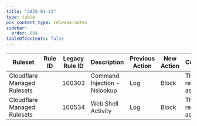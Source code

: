 ```yaml
---
title: "2025-01-21"
type: table
pcx_content_type: release-notes
sidebar:
  order: 804
tableOfContents: false
---
```



<table style="width: 100%">
	<thead>
		<tr>
			<th>Ruleset</th>
			<th>Rule ID</th>
			<th>Legacy Rule ID</th>
			<th>Description</th>
			<th>Previous Action</th>
			<th>New Action</th>
			<th>Comments</th>
		</tr>
	</thead>
	<tbody>
		<tr>
			<td>Cloudflare Managed Rulesets</td>
			<td>
				<RuleID id="f4a310393c564d50bd585601b090ba9a" />
			</td>
			<td>100303</td>
			<td>Command Injection - Nslookup</td>
			<td>Log</td>
			<td>Block</td>
			<td>
				This was released as <RuleID id="aad6f9f85e034022b6a8dee4b8d152f4" />
			</td>
		</tr>
		<tr>
			<td>Cloudflare Managed Rulesets</td>
			<td>
				<RuleID id="fd5d5678ce594ea898aa9bf149e6b538" />
			</td>
			<td>100534</td>
			<td>Web Shell Activity</td>
			<td>Log</td>
			<td>Block</td>
			<td>
				This was released as <RuleID id="39c8f6066c19466ea084e51e82fe4e7f" />
			</td>
		</tr>
	</tbody>
</table>

